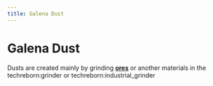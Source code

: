 ```yaml
---
title: Galena Dust
---
```


<ItemImage file="galena_dust" alt="Galena Dust" size="200" />

# Galena Dust

Dusts are created mainly by grinding **[ores](/world_generation/ore)** or another materials in the <mcitem>techreborn:grinder</mcitem> 
or <mcitem>techreborn:industrial_grinder</mcitem>
